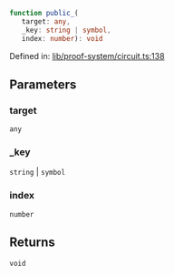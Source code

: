 ```ts
function public_(
   target: any, 
   _key: string | symbol, 
   index: number): void
```

Defined in: [lib/proof-system/circuit.ts:138](https://github.com/o1-labs/o1js/blob/46b9772d07785397c4bd76a102bc9f6730d321bb/src/lib/proof-system/circuit.ts#L138)

## Parameters

### target

`any`

### \_key

`string` | `symbol`

### index

`number`

## Returns

`void`

